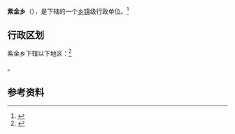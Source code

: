 {{中国乡级行政区|54/23/23/209/000}}

'''紫金乡'''（{{bo|z=རྩེ་ཆེན་|w=}}），是{{PRC admin/fullname|54/23/23/209/000|3}}下辖的一个[[乡镇|乡镇]]级行政单位。<ref>{{PRC admin/ref sgc|{{PRC admin/parent|54/23/23/209/000}}}}</ref>

== 行政区划 ==

紫金乡下辖以下地区：<ref>{{PRC admin/ref sgc|54/23/23/209/000}}</ref>

{{PRC admin/children|54/23/23/209/000}}。

== 参考资料 ==

{{reflist}}

{{行政区划小作品}}
{{PRC admin/navcat|54/23/23/209/000}}